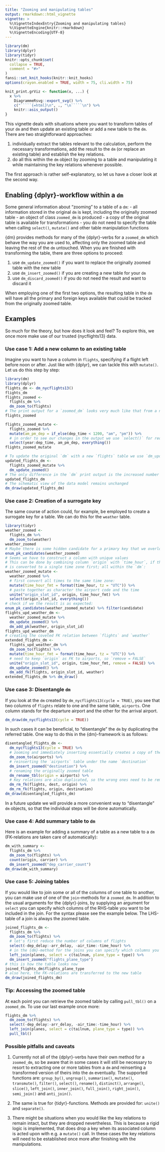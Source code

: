 ```yaml
---
title: "Zooming and manipulating tables"
output: rmarkdown::html_vignette
vignette: >
  %\VignetteIndexEntry{Zooming and manipulating tables}
  %\VignetteEngine{knitr::rmarkdown}
  %\VignetteEncoding{UTF-8}
---
```


```r
library(dm)
library(dplyr)
library(tidyr)
knitr::opts_chunk$set(
  collapse = TRUE,
  comment = "#>"
)
fansi::set_knit_hooks(knitr::knit_hooks)
options(crayon.enabled = TRUE, width = 75, cli.width = 75)

knit_print.grViz <- function(x, ...) {
  x %>% 
    DiagrammeRsvg::export_svg() %>% 
    c("`````{=html}\n", ., "\n`````\n") %>% 
    knitr::asis_output()
}
```

This vignette deals with situations where you want to transform tables of your `dm` and then update an existing table or add a new table to the `dm`.
There are two straightforward approaches:

1. individually extract the tables relevant to the calculation, perform the necessary transformations, add the result to the `dm` (or replace an existing table) and establish the key relations.
1. do all this within the `dm` object by zooming to a table and manipulating it while maintaining the key relations whenever possible.

The first approach is rather self-explanatory, so let us have a closer look at the second way.

## Enabling {dplyr}-workflow within a `dm`

Some general information about "zooming" to a table of a `dm`:
- all information stored in the original `dm` is kept, including the originally zoomed table
- an object of class `zoomed_dm` is produced
- a copy of the original table is available for transformations
- you do not need to specify the table when calling `select()`, `mutate()` and other table manipulation functions

{dm} provides methods for many of the {dplyr}-verbs for a `zoomed_dm` which behave the way you are used to, affecting only the zoomed table and leaving the rest of the `dm` untouched.
When you are finished with transforming the table, there are three options to proceed:

1. use `dm_update_zoomed()` if you want to replace the originally zoomed table with the new table
1. use `dm_insert_zoomed()` if you are creating a new table for your `dm`
1. use `dm_discard_zoomed()` if you do not need the result and want to discard it

When employing one of the first two options, the resulting table in the `dm` will have all the primary and foreign keys available that could be tracked from the originally zoomed table.

## Examples

So much for the theory, but how does it look and feel?
To explore this, we once more make use of our trusted {nycflights13} data.

### Use case 1: Add a new column to an existing table

Imagine you want to have a column in `flights`, specifying if a flight left before noon or after. 
Just like with {dplyr}, we can tackle this with `mutate()`.
Let us do this step by step:

```r
library(dm)
library(dplyr)
flights_dm <- dm_nycflights13()
flights_dm
flights_zoomed <- 
  flights_dm %>% 
  dm_zoom_to(flights)
# The print output for a `zoomed_dm` looks very much like that from a normal `tibble`.
flights_zoomed

flights_zoomed_mutate <- 
  flights_zoomed %>% 
  mutate(am_pm_dep = if_else(dep_time < 1200, "am", "pm")) %>% 
  # in order to see our changes in the output we use `select()` for reordering the columns
  select(year:dep_time, am_pm_dep, everything())
flights_zoomed_mutate

# To update the original `dm` with a new `flights` table we use `dm_update_zoomed()`:
updated_flights_dm <- 
  flights_zoomed_mutate %>% 
  dm_update_zoomed()
# The only difference in the `dm` print output is the increased number of columns
updated_flights_dm
# The schematic view of the data model remains unchanged
dm_draw(updated_flights_dm)
```

### Use case 2: Creation of a surrogate key

The same course of action could, for example, be employed to create a surrogate key for a table.
We can do this for the `weather` table.

```r
library(tidyr)
weather_zoomed <- 
  flights_dm %>% 
  dm_zoom_to(weather)
weather_zoomed
# Maybe there is some hidden candidate for a primary key that we overlooked
enum_pk_candidates(weather_zoomed)
# Seems we have to construct a column with unique values
# This can be done by combining column `origin` with `time_hour`, if the latter 
# is converted to a single time zone first; all within the `dm`:
weather_zoomed_mutate <- 
  weather_zoomed %>% 
  # first convert all times to the same time zone:
  mutate(time_hour_fmt = format(time_hour, tz = "UTC")) %>% 
  # paste together as character the airport code and the time
  unite("origin_slot_id", origin, time_hour_fmt) %>% 
  select(origin_slot_id, everything())
# check if we the result is as expected:
enum_pk_candidates(weather_zoomed_mutate) %>% filter(candidate)
flights_upd_weather_dm <- 
  weather_zoomed_mutate %>% 
  dm_update_zoomed() %>% 
  dm_add_pk(weather, origin_slot_id)
flights_upd_weather_dm
# creating the coveted FK relation between `flights` and `weather`
extended_flights_dm <- 
  flights_upd_weather_dm %>% 
  dm_zoom_to(flights) %>% 
  mutate(time_hour_fmt = format(time_hour, tz = "UTC")) %>% 
  # need to keep `origin` as FK to airports, so `remove = FALSE`
  unite("origin_slot_id", origin, time_hour_fmt, remove = FALSE) %>% 
  dm_update_zoomed() %>% 
  dm_add_fk(flights, origin_slot_id, weather)
extended_flights_dm %>% dm_draw()
```


### Use case 3: Disentangle `dm`

If you look at the `dm` created by `dm_nycflights13(cycle = TRUE)`, you see that two columns of `flights` relate to one and the same table, `airports`.
One column stands for the departure airport and the other for the arrival airport.

```r
dm_draw(dm_nycflights13(cycle = TRUE))
```
In such cases it can be beneficial, to "disentangle" the `dm` by duplicating the referred table.
One way to do this in the {dm}-framework is as follows:
```r
disentangled_flights_dm <- 
  dm_nycflights13(cycle = TRUE) %>% 
  # zooming and immediately inserting essentially creates a copy of the original table
  dm_zoom_to(airports) %>% 
  # reinserting the `airports` table under the name `destination`
  dm_insert_zoomed("destination") %>% 
  # renaming the originally zoomed table
  dm_rename_tbl(origin = airports) %>% 
  # Key relations are also duplicated, so the wrong ones need to be removed
  dm_rm_fk(flights, dest, origin) %>% 
  dm_rm_fk(flights, origin, destination)
dm_draw(disentangled_flights_dm)
```

In a future update we will provide a more convenient way to "disentangle" `dm` objects, so that the individual steps will be done automatically.

### Use case 4: Add summary table to `dm`

Here is an example for adding a summary of a table as a new table to a `dm` (FK-relations are taken care of automatically):

```r
dm_with_summary <- 
  flights_dm %>% 
  dm_zoom_to(flights) %>% 
  count(origin, carrier) %>% 
  dm_insert_zoomed("dep_carrier_count")
dm_draw(dm_with_summary)
```

### Use case 5: Joining tables

If you would like to join some or all of the columns of one table to another, you can make use of one of the `join`-methods for a `zoomed_dm`.
In addition to the usual arguments for the {dplyr}-joins, by supplying an argument for `select` you can specify which columns of the RHS-table you want to be included in the join.
For the syntax please see the example below.
The LHS-table of a join is always the zoomed table.

```r
joined_flights_dm <- 
  flights_dm %>% 
  dm_zoom_to(flights) %>% 
  # let's first reduce the number of columns of flights
  select(-dep_delay:-arr_delay, -air_time:-time_hour) %>% 
  # in the {dm}-method for the joins you can specify which columns you want to add to the zoomed table
  left_join(planes, select = c(tailnum, plane_type = type)) %>% 
  dm_insert_zoomed("flights_plane_type")
# this is how the table looks now
joined_flights_dm$flights_plane_type
# also here, the FK-relations are transferred to the new table
dm_draw(joined_flights_dm)
```

### Tip: Accessing the zoomed table

At each point you can retrieve the zoomed table by calling `pull_tbl()` on a `zoomed_dm`.
To use our last example once more:

```r
flights_dm %>% 
  dm_zoom_to(flights) %>% 
  select(-dep_delay:-arr_delay, -air_time:-time_hour) %>% 
  left_join(planes, select = c(tailnum, plane_type = type)) %>% 
  pull_tbl()
```

### Possible pitfalls and caveats

1. Currently not all of the {dplyr}-verbs have their own method for a `zoomed_dm`, so be aware that in some cases it will still be necessary to resort to extracting one or more tables from a `dm` and reinserting a transformed version of theirs into the `dm` eventually.
The supported functions are:
`group_by()`, `ungroup()`, `summarise()`, `mutate()`, `transmute()`, `filter()`, `select()`, `rename()`, `distinct()`, `arrange()`, `slice()`, `left_join()`, `inner_join()`, `full_join()`, `right_join()`, `semi_join()` and `anti_join()`.

1. The same is true for {tidyr}-functions. 
Methods are provided for: `unite()` and `separate()`.

1. There might be situations when you would like the key relations to remain intact, but they are dropped nevertheless.
This is because a rigid logic is implemented, that does drop a key when its associated column is acted upon with e.g. a `mutate()` call.
In these cases the key relations will need to be established once more after finishing with the manipulations.
